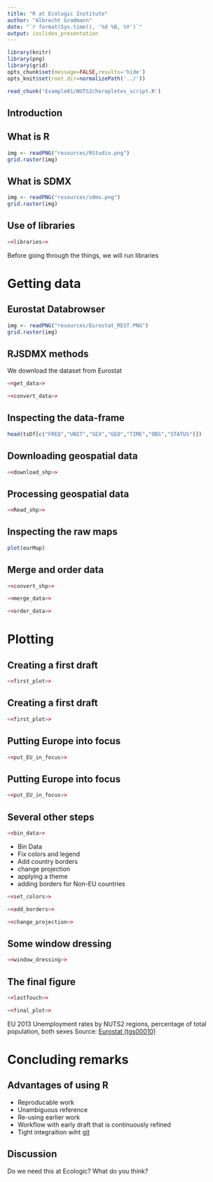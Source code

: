 ```yaml
---
title: "R at Ecologic Institute"
author: "Albrecht Gradmann"
date: "`r format(Sys.time(), '%d %B, %Y')`"
output: ioslides_presentation
---
```


```r
library(knitr)
library(png)
library(grid)
opts_chunk$set(message=FALSE,results='hide')
opts_knit$set(root.dir=normalizePath('../'))
```

```r
read_chunk('Example01/NUTS2choropletes_script.R')
```




## Introduction


## What is R
```r
img <- readPNG("resources/RStudio.png")
grid.raster(img)
```

## What is SDMX

```r
img <- readPNG("resources/sdmx.png")
grid.raster(img)
```

## Use of libraries
```r
<<libraries>>
```
Before going through the things, we will run libraries

# Getting data
## Eurostat Databrowser
```r
img <- readPNG("resources/Eurostat_REST.PNG")
grid.raster(img)
```

## RJSDMX methods
We download the dataset from Eurostat
```r
<<get_data>>
```

```r
<<convert_data>>
```

## Inspecting  the data-frame
```r
head(tsDf[c("FREQ","UNIT","SEX","GEO","TIME","OBS","STATUS")])
```

## Downloading geospatial data
```r
<<download_shp>>
```

## Processing geospatial data
```r
<<Read_shp>> 
```

## Inspecting the raw maps
```r
plot(eurMap) 
```

## Merge and order data
```r
<<convert_shp>>
```

```r
<<merge_data>>
```

```r
<<order_data>> 
```

# Plotting
## Creating a first draft
```r
<<first_plot>>
```

## Creating a first draft
```r
<<first_plot>>
```


## Putting Europe into focus

```r
<<put_EU_in_focus>>
```

## Putting Europe into focus

```r
<<put_EU_in_focus>>
```


## Several other steps

```r
<<bin_data>>  
```

* Bin Data
* Fix colors and legend
* Add country borders
* change projection
* applying a theme
* adding borders for Non-EU countries


```r
<<set_colors>>
```

```r
<<add_borders>>
```

```r
<<change_projection>>
```


## Some window dressing
```r
<<window_dressing>>
```

## The final figure

```r
<<lastTouch>>
```

```r
<<final_plot>> 
```

EU 2013 Unemployment rates by NUTS2 regions, percentage of total population, both sexes Source: [Eurostat (tgs00010)](https://raw.githubusercontent.com/Tungurahua/R_examples/master/Example01/NUTS2choropletes_script.R)


# Concluding remarks

## Advantages of using R
* Reproducable work
* Unambiguous reference
* Re-using earlier work
* Workflow with early draft that is continuously refined
* Tight integraition wiht [git](https://github.com/Tungurahua/R_examples)

## Discussion

Do we need this at Ecologic? What do you think?


